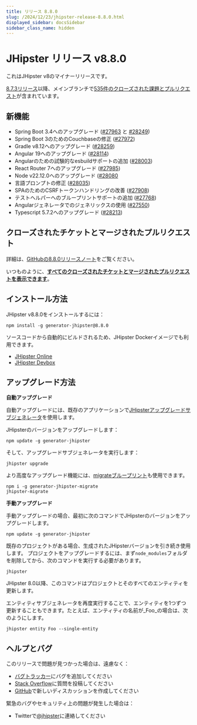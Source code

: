 ```yaml
---
title: リリース 8.8.0
slug: /2024/12/23/jhipster-release-8.8.0.html
displayed_sidebar: docsSidebar
sidebar_class_name: hidden
---
```


# JHipster リリース v8.8.0

これはJHipster v8のマイナーリリースです。

[8.7.3リリース](/2024/11/01/jhipster-release-8.7.3.html)以降、メインブランチで[535件のクローズされた課題とプルリクエスト](https://github.com/jhipster/generator-jhipster/issues?q=is:closed+milestone:8.8.0)が含まれています。

## 新機能

* Spring Boot 3.4へのアップグレード ([#27963](https://github.com/jhipster/generator-jhipster/pull/27963) と [#28249](https://github.com/jhipster/generator-jhipster/pull/28249))
* Spring Boot 3のためのCouchbaseの修正 ([#27972](https://github.com/jhipster/generator-jhipster/pull/27972))
* Gradle v8.12へのアップグレード ([#28259](https://github.com/jhipster/generator-jhipster/pull/28259))
* Angular 19へのアップグレード ([#28114](https://github.com/jhipster/generator-jhipster/pull/28114))
* Angularのための試験的なesbuildサポートの追加 ([#28003](https://github.com/jhipster/generator-jhipster/pull/28003))
* React Router 7へのアップグレード ([#27985](https://github.com/jhipster/generator-jhipster/pull/27985))
* Node v22.12.0へのアップグレード ([#28080](https://github.com/jhipster/generator-jhipster/pull/28080)
* 言語プロンプトの修正 ([#28035](https://github.com/jhipster/generator-jhipster/pull/28035))
* SPAのためのCSRFトークンハンドリングの改善 ([#27908](https://github.com/jhipster/generator-jhipster/pull/27908))
* テストヘルパーへのブループリントサポートの追加 ([#27768](https://github.com/jhipster/generator-jhipster/pull/27768))
* Angularジェネレータでのジェネリックスの使用 ([#27550](https://github.com/jhipster/generator-jhipster/pull/27550))
* Typescript 5.7.2へのアップグレード ([#28213](https://github.com/jhipster/generator-jhipster/pull/28213))

## クローズされたチケットとマージされたプルリクエスト

詳細は、[GitHubの8.8.0リリースノート](https://github.com/jhipster/generator-jhipster/releases/tag/v8.8.0)をご覧ください。

いつものように、**[すべてのクローズされたチケットとマージされたプルリクエストを表示できます](https://github.com/jhipster/generator-jhipster/issues?q=is:closed+milestone:8.8.0)**。

## インストール方法

JHipster v8.8.0をインストールするには：

```
npm install -g generator-jhipster@8.8.0
```

ソースコードから自動的にビルドされるため、JHipster Dockerイメージでも利用できます。

- [JHipster Online](https://start.jhipster.tech)
- [JHipster Devbox](https://github.com/jhipster/jhipster-devbox)

## アップグレード方法

**自動アップグレード**

自動アップグレードには、既存のアプリケーションで[JHipsterアップグレードサブジェネレータ](/upgrading-an-application/)を使用します。

JHipsterのバージョンをアップグレードします：

```
npm update -g generator-jhipster
```

そして、アップグレードサブジェネレータを実行します：

```
jhipster upgrade
```

より高度なアップグレード機能には、[migrateブループリント](https://github.com/jhipster/generator-jhipster-migrate)も使用できます。

```
npm i -g generator-jhipster-migrate
jhipster-migrate
```

**手動アップグレード**

手動アップグレードの場合、最初に次のコマンドでJHipsterのバージョンをアップグレードします。

```
npm update -g generator-jhipster
```

既存のプロジェクトがある場合、生成されたJHipsterバージョンを引き続き使用します。
プロジェクトをアップグレードするには、まず`node_modules`フォルダを削除してから、次のコマンドを実行する必要があります。

```
jhipster
```

JHipster 8.0以降、このコマンドはプロジェクトとそのすべてのエンティティを更新します。

エンティティサブジェネレータを再度実行することで、エンティティを1つずつ更新することもできます。たとえば、エンティティの名前が_Foo_の場合は、次のようにします。

```
jhipster entity Foo --single-entity
```

## ヘルプとバグ

このリリースで問題が見つかった場合は、遠慮なく：

- [バグトラッカー](https://github.com/jhipster/generator-jhipster/issues?state=open)にバグを追加してください
- [Stack Overflow](http://stackoverflow.com/tags/jhipster/info)に質問を投稿してください
- [GitHub](https://github.com/jhipster/generator-jhipster/discussions)で新しいディスカッションを作成してください

緊急のバグやセキュリティ上の問題が発生した場合は：

- Twitterで[@jhipster](https://twitter.com/jhipster)に連絡してください